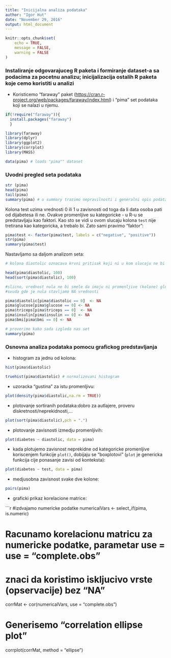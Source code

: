 ```yaml
---
title: "Inicijalna analiza podataka"
author: "Igor Hut"
date: "November 29, 2016"
output: html_document
---
```


```r
knitr::opts_chunk$set(
	echo = TRUE,
	message = FALSE,
	warning = FALSE
)
```

### Instaliranje odgovarajuceg R paketa i formiranje dataset-a sa podacima za pocetnu analizu; inicijalizacija ostalih R paketa koje cemo koristiti u analizi

- Koristicemo "faraway" paket (<https://cran.r-project.org/web/packages/faraway/index.html>) i "pima" set podataka koji se nalazi u njemu.

```r
if(!require("faraway")){ 
  install.packages("faraway") 
  }

library(faraway)
library(dplyr)
library(ggplot2)
library(corrplot)
library(MASS)

data(pima) # loads "pima"" dataset 
```

### Uvodni pregled seta podataka

```r

str (pima)
head(pima)
tail(pima)
summary(pima) # u summary trazimo nepravilnosti i generalni opis podataka 
```

Kolona test uzima vrednosti 0 ili 1 u zavisnosti od toga da li data osoba pati od dijabetesa ili ne. Ovakve promenljive su kategoricke - u R-u se predstavljaju kao faktori. Kao sto se vidi u ovom slucaju kolona `test` nije tretirana kao kategoricka, a trebalo bi. Zato sami pravimo "faktor":
```r
pima$test <- factor(pima$test, labels = c("negative", "positive"))
str(pima)
summary(pima$test)
```
Nastavljamo sa daljom analizom seta:

```r
# kolona diastolic oznacava krvni pritisak koji ni u kom slucaju ne bi smeo da ima vrednost nula => greska je u unesenim podacima

head(pima$diastolic, 100)
head(sort(pima$diastolic), 100)

#slicno, vrednost nula ne bi smele da imaju ni promenljive (kolone) glucose, insulin, bmi,..
#svuda gde je nula stavljamo NA vrednosti

pima$diastolic[pima$diastolic == 0]  <- NA
pima$glucose[pima$glucose == 0] <- NA
pima$triceps[pima$triceps == 0]  <- NA
pima$insulin[pima$insulin == 0] <- NA
pima$bmi[pima$bmi == 0] <- NA

# proverimo kako sada izgleda nas set
summary(pima)
```

### Osnovna analiza podataka pomocu grafickog predstavljanja

- histogram za jednu od kolona:
```r
hist(pima$diastolic)

truehist(pima$diastolic) # normalizovani histogram
```

- uzoracka "gustina" za istu promenljivu:
```r
plot(density(pima$diastolic,na.rm = TRUE))
```

- plotovanje sortiranih podataka:dobro za autlajere, proveru diskretnosti/neprekidnosti,...
```r
plot(sort(pima$diastolic),pch = ".")
```

- plotovanje zavisnosti izmedju promenljivih:
```r
plot(diabetes ~ diastolic, data = pima)
```

- kada plotujemo zavisnost neprekidne od kategoricke promenljive koriscenjem funkcije `plot()`, dobijaju se "boxplotovi" (`plot` je genericka funkcija cije ponasanje zavisi od konteksta):
```r
plot(diabetes ~ test, data = pima)
```

- medjusobna zavisnost svake dve kolone:

```r
pairs(pima)
```

- graficki prikaz korelacione matrice:

```r

#izdvajamo numericke podatke
numericalVars <- select_if(pima, is.numeric)

# Racunamo korelacionu matricu za numericke podatke, parametar use = use = "complete.obs" 
# znaci da koristimo iskljucivo vrste (opservacije) bez "NA"
corrMat <- cor(numericalVars, use = "complete.obs")

# Generisemo "correlation ellipse plot"
corrplot(corrMat, method = "ellipse")
